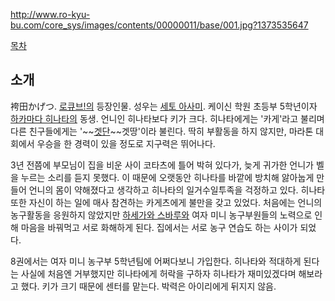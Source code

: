 http://www.ro-kyu-bu.com/core_sys/images/contents/00000011/base/001.jpg?1373535647

[[목차]]
== 소개 ==
袴田かげつ. [[로큐브!]]의 등장인물. 성우는 [[세토 아사미]]. 케이신 학원 초등부 5학년이자 [[하카마다 히나타]]의 동생. 언니인 히나타보다 키가 크다. 히나타에게는 '카게'라고 불리며 다른 친구들에게는 '~~[[겟단]]~~겟땅'이라 불린다. 딱히 부활동을 하지 않지만, 마라톤 대회에서 우승을 한 경력이 있을 정도로 지구력은 뛰어나다.

3년 전쯤에 부모님이 집을 비운 사이 코타츠에 틀어 박혀 있다가, 늦게 귀가한 언니가 벨을 누르는 소리를 듣지 못했다. 이 때문에 오랫동안 히나타를 바깥에 방치해 앓아눕게 만들어 언니의 몸이 약해졌다고 생각하고 히나타의 일거수일투족을 걱정하고 있다. 히나타 또한 자신이 하는 일에 매사 참견하는 카게츠에게 불만을 갖고 있었다. 처음에는 언니의 농구활동을 응원하지 않았지만 [[하세가와 스바루]]와 여자 미니 농구부원들의 노력으로 인해 마음을 바꿔먹고 서로 화해하게 된다. 집에서는 서로 농구 연습도 하는 사이가 되었다.

8권에서는 여자 미니 농구부 5학년팀에 어쩌다보니 가입한다. 히나타와 적대하게 된다는 사실에 처음엔 거부했지만 히나타에게 허락을 구하자 히나타가 재미있겠다며 해보라고 했다. 키가 크기 때문에 센터를 맡는다. 박력은 아이리에게 뒤지지 않음.
